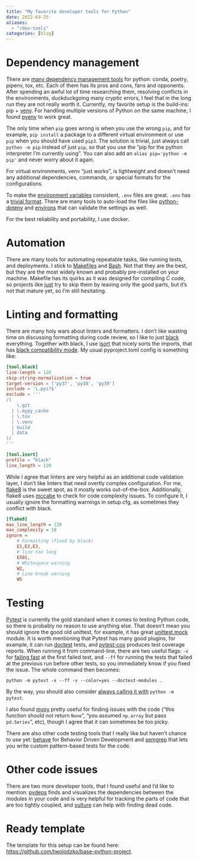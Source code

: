 ```yaml
---
title: "My favorite developer tools for Python"
date: 2022-03-25
aliases:
  - "/dev-tools"
categories: [blog]
---
```


# Dependency management

There are [many dependency management tools] for python: conda, poetry, pipenv, tox, etc.
Each of them has its pros and cons, fans and opponents. After spending an awful lot
of time researching them, resolving conflicts in the environments,
duckduckgoing many cryptic errors, I feel that in the long run they are not really worth
it. Currently, my favorite setup is the build-ins: pip + [venv]. For handling
multiple versions of Python on the same machine, I found [pyenv] to work great.

The only time when `pip` goes wrong is when you use the wrong `pip`, and for example,
`pip install` a package to a different virtual environment or use `pip` when you
should have used `pip3`. The solution is trivial, just always call `python -m pip`
instead of just `pip`, so that you use the "pip for the python interpreter I'm currently
using". You can also add an `alias pip='python -m pip'` and never worry about it again.

For virtual environments, venv "just works", is lightweight and doesn't need any
additional dependencies, commands, or special formats for the configurations.

To make the [environment variables] consistent, `.env` files are great. `.env`
has a [trivial format]. There are many tools to auto-load the files like
[python-dotenv] and [environs] that can validate the settings as well.

For the best reliability and portability, I use docker.

# Automation

There are many tools for automating repeatable tasks, like running tests, and deployments.
I stick to [Makefiles] and [Bash]. Not that they are the best, but they are the most
widely known and probably pre-installed on your machine. Makefile
has its quirks as it was designed for compiling C code, so projects like
[just] try to skip them by leaving only the good parts, but it's not that
mature yet, so I'm still hesitating.

# Linting and formatting

There are many holy wars about linters and formatters. I don't like wasting time on
discussing formatting during code review, so I like to just [black] everything.
Together with black, I use [isort] that nicely sorts the imports, that has
[black compatibility mode]. My usual pyproject.toml config is something like:

```toml
[tool.black]
line-length = 120
skip-string-normalization = true
target-version = ['py37', 'py38', 'py39']
include = '\.pyi?$'
exclude = '''
/(
    \.git
  | \.mypy_cache
  | \.tox
  | \.venv
  | build
  | data
)/
'''

[tool.isort]
profile = "black"
line_length = 120
```

While I agree that linters are very helpful as an additional code validation layer,
I don't like linters that need overtly complex configuration. For me, [flake8]
is the sweet spot, as it mostly works out-of-the-box. Additionally, flake8
uses [mccabe] to check for code complexity issues. To configure it, I usually
ignore the formatting warnings in setup.cfg, as sometimes they conflict with black.

```ini
[flake8]
max_line_length = 120
max_complexity = 10
ignore =
    # Formatting (fixed by black)
    E1,E2,E3,
    # line too long
    E501,
    # Whitespace warning
    W2,
    # Line break warning
    W5
 ```

# Testing

[Pytest] is currently the gold standard when it comes to testing Python code,
so there is probably no reason to use anything else. That doesn't mean you
should ignore the good old unittest, for example, it has great [unittest.mock]
module. It is worth mentioning that Pytest has many good plugins, for example,
it can run [doctest] tests, and [pytest-cov] produces test coverage reports.
When running it from command-line, there are two useful flags: `-x` for
[failing fast] at the first failed test, and `--ff` for running the tests that
failed at the previous run before other tests, so you immediately know if
you fixed the issue. The whole command then becomes:

```shell
python -m pytest -x --ff -v --color=yes --doctest-modules .
```

By the way, you should also consider [always calling it with] `python -m pytest`.

I also found [mypy] pretty useful for finding issues with the code ("this function
should not return `None`", "you assumed `np.array` but pass `pd.Series`", etc),
though I agree that it can sometimes be too picky.

There are also other code testing tools that I really like but haven't chance
to use yet: [behave] for Behavior Driven Development and [semgrep] that lets
you write custom pattern-based tests for the code.

# Other code issues

There are two more developer tools, that I found useful and I'd like to mention:
[pydeps] finds and visualizes the dependencies between the modules in your code
and is very helpful for tracking the parts of code that are too tightly coupled,
and [vulture] can help with finding dead code.

# Ready template

The template for this setup can be found here: <https://github.com/twolodzko/base-python-project>.


 [venv]: https://realpython.com/python-virtual-environments-a-primer/
 [Makefiles]: https://twolodzko.github.io/makefiles
 [Bash]: https://twolodzko.github.io/bash
 [environment variables]: https://twolodzko.github.io/env
 [trivial format]: https://smartmob-rfc.readthedocs.io/en/latest/2-dotenv.html
 [python-dotenv]: https://pypi.org/project/python-dotenv/
 [environs]: https://github.com/sloria/environs
 [just]: https://github.com/casey/just
 [black]: https://black.readthedocs.io/en/stable/
 [isort]: https://pycqa.github.io/isort/
 [black compatibility mode]: https://pycqa.github.io/isort/docs/configuration/black_compatibility.html
 [flake8]: https://flake8.pycqa.org/en/latest/
 [mccabe]: https://pypi.org/project/mccabe/
 [Pytest]: https://realpython.com/pytest-python-testing/
 [unittest.mock]: https://realpython.com/python-mock-library/
 [doctest]: https://docs.pytest.org/en/latest/how-to/doctest.html
 [failing fast]: https://docs.pytest.org/en/7.1.x/how-to/failures.html
 [behave]: https://behave.readthedocs.io/en/stable/
 [semgrep]: https://github.com/returntocorp/semgrep
 [pydeps]: https://pydeps.readthedocs.io/en/latest/
 [vulture]: https://pypi.org/project/vulture/
 [always calling it with]: https://stackoverflow.com/questions/10253826/path-issue-with-pytest-importerror-no-module-named-yadayadayada/34140498#34140498
 [pytest-cov]: https://pypi.org/project/pytest-cov/
 [many dependency management tools]: https://www.youtube.com/watch?v=-C8uVImkTQg
 [pyenv]: https://github.com/pyenv/pyenv
 [mypy]: http://mypy-lang.org/

